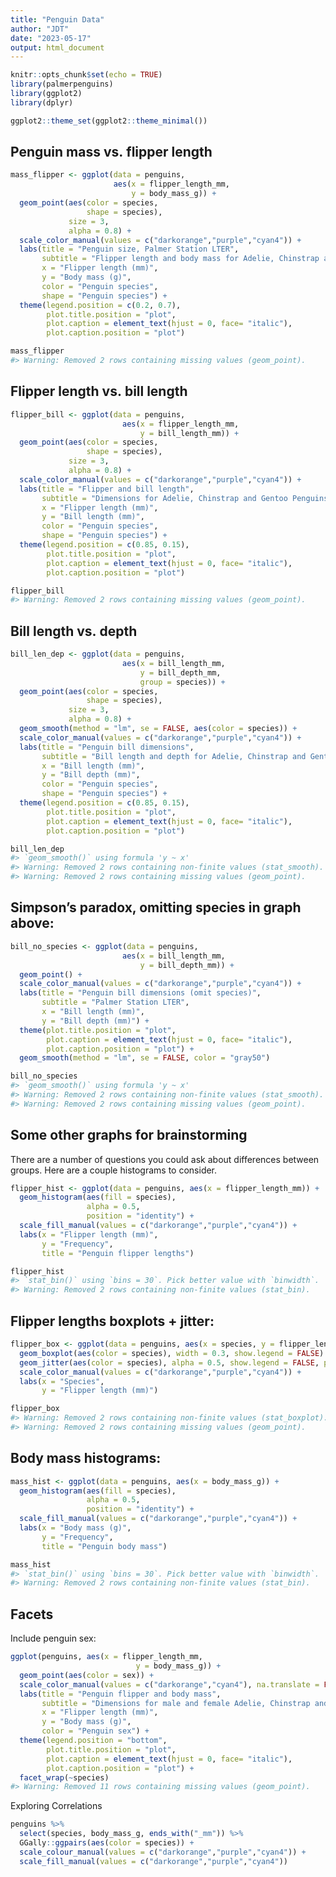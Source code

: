 ```yaml
---
title: "Penguin Data"
author: "JDT"
date: "2023-05-17"
output: html_document
---
```


```r
knitr::opts_chunk$set(echo = TRUE)
library(palmerpenguins)
library(ggplot2)
library(dplyr)

ggplot2::theme_set(ggplot2::theme_minimal())
```

## Penguin mass vs. flipper length

```r
mass_flipper <- ggplot(data = penguins, 
                       aes(x = flipper_length_mm,
                           y = body_mass_g)) +
  geom_point(aes(color = species, 
                 shape = species),
             size = 3,
             alpha = 0.8) +
  scale_color_manual(values = c("darkorange","purple","cyan4")) +
  labs(title = "Penguin size, Palmer Station LTER",
       subtitle = "Flipper length and body mass for Adelie, Chinstrap and Gentoo Penguins",
       x = "Flipper length (mm)",
       y = "Body mass (g)",
       color = "Penguin species",
       shape = "Penguin species") +
  theme(legend.position = c(0.2, 0.7),
        plot.title.position = "plot",
        plot.caption = element_text(hjust = 0, face= "italic"),
        plot.caption.position = "plot")

mass_flipper
#> Warning: Removed 2 rows containing missing values (geom_point).
```

## Flipper length vs. bill length

```r
flipper_bill <- ggplot(data = penguins,
                         aes(x = flipper_length_mm,
                             y = bill_length_mm)) +
  geom_point(aes(color = species, 
                 shape = species),
             size = 3,
             alpha = 0.8) +
  scale_color_manual(values = c("darkorange","purple","cyan4")) +
  labs(title = "Flipper and bill length",
       subtitle = "Dimensions for Adelie, Chinstrap and Gentoo Penguins at Palmer Station LTER",
       x = "Flipper length (mm)",
       y = "Bill length (mm)",
       color = "Penguin species",
       shape = "Penguin species") +
  theme(legend.position = c(0.85, 0.15),
        plot.title.position = "plot",
        plot.caption = element_text(hjust = 0, face= "italic"),
        plot.caption.position = "plot")

flipper_bill
#> Warning: Removed 2 rows containing missing values (geom_point).
```

## Bill length vs. depth

```r
bill_len_dep <- ggplot(data = penguins,
                         aes(x = bill_length_mm,
                             y = bill_depth_mm,
                             group = species)) +
  geom_point(aes(color = species, 
                 shape = species),
             size = 3,
             alpha = 0.8) +
  geom_smooth(method = "lm", se = FALSE, aes(color = species)) +
  scale_color_manual(values = c("darkorange","purple","cyan4")) +
  labs(title = "Penguin bill dimensions",
       subtitle = "Bill length and depth for Adelie, Chinstrap and Gentoo Penguins at Palmer Station LTER",
       x = "Bill length (mm)",
       y = "Bill depth (mm)",
       color = "Penguin species",
       shape = "Penguin species") +
  theme(legend.position = c(0.85, 0.15),
        plot.title.position = "plot",
        plot.caption = element_text(hjust = 0, face= "italic"),
        plot.caption.position = "plot")

bill_len_dep
#> `geom_smooth()` using formula 'y ~ x'
#> Warning: Removed 2 rows containing non-finite values (stat_smooth).
#> Warning: Removed 2 rows containing missing values (geom_point).
```

## Simpson’s paradox, omitting species in graph above:

```r
bill_no_species <- ggplot(data = penguins,
                         aes(x = bill_length_mm,
                             y = bill_depth_mm)) +
  geom_point() +
  scale_color_manual(values = c("darkorange","purple","cyan4")) +
  labs(title = "Penguin bill dimensions (omit species)",
       subtitle = "Palmer Station LTER",
       x = "Bill length (mm)",
       y = "Bill depth (mm)") +
  theme(plot.title.position = "plot",
        plot.caption = element_text(hjust = 0, face= "italic"),
        plot.caption.position = "plot") +
  geom_smooth(method = "lm", se = FALSE, color = "gray50")

bill_no_species
#> `geom_smooth()` using formula 'y ~ x'
#> Warning: Removed 2 rows containing non-finite values (stat_smooth).
#> Warning: Removed 2 rows containing missing values (geom_point).
```

## Some other graphs for brainstorming

There are a number of questions you could ask about differences between groups. Here are a couple histograms to consider.

```r


flipper_hist <- ggplot(data = penguins, aes(x = flipper_length_mm)) +
  geom_histogram(aes(fill = species), 
                 alpha = 0.5, 
                 position = "identity") +
  scale_fill_manual(values = c("darkorange","purple","cyan4")) +
  labs(x = "Flipper length (mm)",
       y = "Frequency",
       title = "Penguin flipper lengths")

flipper_hist
#> `stat_bin()` using `bins = 30`. Pick better value with `binwidth`.
#> Warning: Removed 2 rows containing non-finite values (stat_bin).
```

## Flipper lengths boxplots + jitter:

```r

flipper_box <- ggplot(data = penguins, aes(x = species, y = flipper_length_mm)) +
  geom_boxplot(aes(color = species), width = 0.3, show.legend = FALSE) +
  geom_jitter(aes(color = species), alpha = 0.5, show.legend = FALSE, position = position_jitter(width = 0.2, seed = 0)) +
  scale_color_manual(values = c("darkorange","purple","cyan4")) +
  labs(x = "Species",
       y = "Flipper length (mm)")

flipper_box
#> Warning: Removed 2 rows containing non-finite values (stat_boxplot).
#> Warning: Removed 2 rows containing missing values (geom_point).
```

## Body mass histograms:

```r

mass_hist <- ggplot(data = penguins, aes(x = body_mass_g)) +
  geom_histogram(aes(fill = species), 
                 alpha = 0.5, 
                 position = "identity") +
  scale_fill_manual(values = c("darkorange","purple","cyan4")) +
  labs(x = "Body mass (g)",
       y = "Frequency",
       title = "Penguin body mass")

mass_hist
#> `stat_bin()` using `bins = 30`. Pick better value with `binwidth`.
#> Warning: Removed 2 rows containing non-finite values (stat_bin).
```

## Facets
Include penguin sex:

```r

ggplot(penguins, aes(x = flipper_length_mm,
                            y = body_mass_g)) +
  geom_point(aes(color = sex)) +
  scale_color_manual(values = c("darkorange","cyan4"), na.translate = FALSE) +
  labs(title = "Penguin flipper and body mass",
       subtitle = "Dimensions for male and female Adelie, Chinstrap and Gentoo Penguins at Palmer Station LTER",
       x = "Flipper length (mm)",
       y = "Body mass (g)",
       color = "Penguin sex") +
  theme(legend.position = "bottom",
        plot.title.position = "plot",
        plot.caption = element_text(hjust = 0, face= "italic"),
        plot.caption.position = "plot") +
  facet_wrap(~species)
#> Warning: Removed 11 rows containing missing values (geom_point).
```
Exploring Correlations

```r
penguins %>%
  select(species, body_mass_g, ends_with("_mm")) %>% 
  GGally::ggpairs(aes(color = species)) +
  scale_colour_manual(values = c("darkorange","purple","cyan4")) +
  scale_fill_manual(values = c("darkorange","purple","cyan4"))
```


